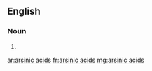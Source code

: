 ==English==

===Noun===
{{head|en|plural|head=[[arsinic]] [[acids]]}}

# {{plural of|arsinic acid|lang=en|nocat=1}}

[[ar:arsinic acids]]
[[fr:arsinic acids]]
[[mg:arsinic acids]]